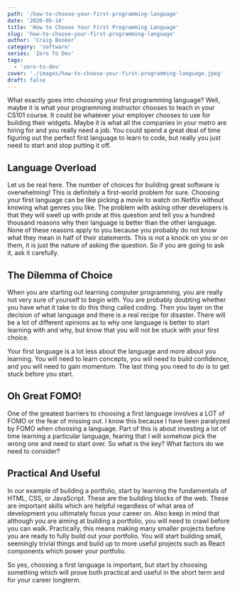 ```yaml
---
path: '/how-to-choose-your-first-programming-language'
date: '2020-05-14'
title: 'How to Choose Your First Programming Language'
slug: 'how-to-choose-your-first-programming-language'
author: 'Craig Booker'
category: 'software'
series: 'Zero To Dev'
tags:
  - 'zero-to-dev'
cover: './images/how-to-choose-your-first-programming-language.jpeg'
draft: false
---
```


What exactly goes into choosing your first programming language? Well, maybe it is what your programming instructor chooses to teach in your CS101 course. It could be whatever your employer chooses to use for building their widgets. Maybe it is what all the companies in your metro are hiring for and you really need a job. You could spend a great deal of time figuring out the perfect first language to learn to code, but really you just need to start and stop putting it off.

## Language Overload

Let us be real here. The number of choices for building great software is overwhelming! This is definitely a first-world problem for sure. Choosing your first language can be like picking a movie to watch on Netflix without knowing what genres you like. The problem with asking other developers is that they will swell up with pride at this question and tell you a hundred thousand reasons why their language is better than the other language. None of these reasons apply to you because you probably do not know what they mean in half of their statements. This is not a knock on you or on them, it is just the nature of asking the question. So if you are going to ask it, ask it carefully.

## The Dilemma of Choice

When you are starting out learning computer programming, you are really not very sure of yourself to begin with. You are probably doubting whether you have what it take to do this thing called coding. Then you layer on the decision of what language and there is a real recipe for disaster. There will be a lot of different opinions as to why one language is better to start learning with and why, but know that you will not be stuck with your first choice.

Your first language is a lot less about the language and more about you learning. You will need to learn concepts, you will need to build confidence, and you will need to gain momentum. The last thing you need to do is to get stuck before you start.

## Oh Great FOMO!

One of the greatest barriers to choosing a first language involves a LOT of FOMO or the fear of missing out. I know this because I have been paralyzed by FOMO when choosing a language. Part of this is about investing a lot of time learning a particular language, fearing that I will somehow pick the wrong one and need to start over. So what is the key? What factors do we need to consider?

## Practical And Useful

In our example of building a portfolio, start by learning the fundamentals of HTML, CSS, or JavaScript. These are the building blocks of the web. These are important skills which are helpful regardless of what area of development you ultimately focus your career on. Also keep in mind that although you are aiming at building a portfolio, you will need to crawl before you can walk. Practically, this means making many smaller projects before you are ready to fully build out your portfolio. You will start building small, seemingly trivial things and build up to more useful projects such as React components which power your portfolio.

So yes, choosing a first language is important, but start by choosing something which will prove both practical and useful in the short term and for your career longterm.
